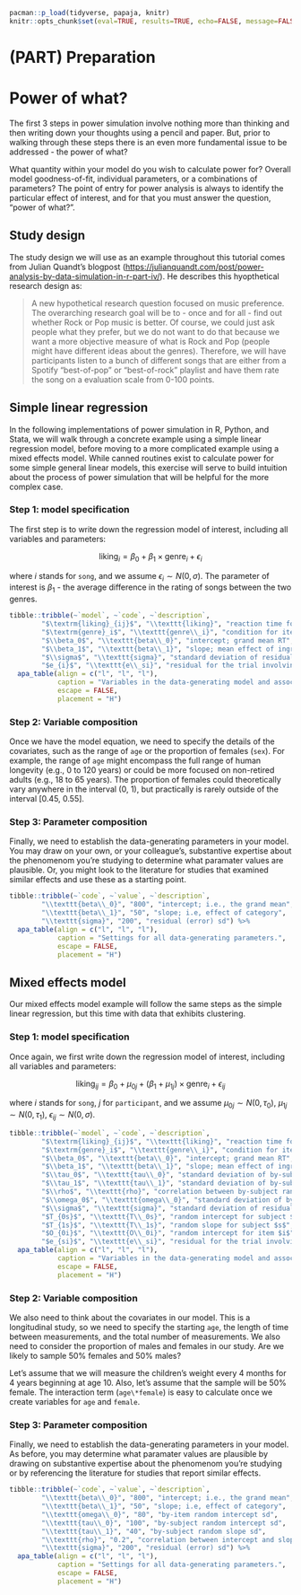 
```r
pacman::p_load(tidyverse, papaja, knitr)
knitr::opts_chunk$set(eval=TRUE, results=TRUE, echo=FALSE, message=FALSE, warning=FALSE, error=FALSE, fig.height=5, fig.width=8, fig.path="figures/")
```

# (PART) Preparation {-}

# Power of what?

The first 3 steps in power simulation involve nothing more than thinking and then writing down your thoughts using a pencil and paper. But, prior to walking through these steps there is an even more fundamental issue to be addressed - the power of what?

What quantity within your model do you wish to calculate power for? Overall model goodness-of-fit, individual parameters, or a combinations of parameters? The point of entry for power analysis is always to identify the particular effect of interest, and for that you must answer the question, "power of what?".

## Study design

The study design we will use as an example throughout this tutorial comes from Julian Quandt's blogpost (<https://julianquandt.com/post/power-analysis-by-data-simulation-in-r-part-iv/>). He describes this hyopthetical research design as:

> A new hypothetical research question focused on music preference. The overarching research goal will be to - once and for all - find out whether Rock or Pop music is better. Of course, we could just ask people what they prefer, but we do not want to do that because we want a more objective measure of what is Rock and Pop (people might have different ideas about the genres). Therefore, we will have participants listen to a bunch of different songs that are either from a Spotify "best-of-pop" or "best-of-rock" playlist and have them rate the song on a evaluation scale from 0-100 points. 

## Simple linear regression

In the following implementations of power simulation in R, Python, and Stata, we will walk through a concrete example using a simple linear regression model, before moving to a more complicated example using a mixed effects model. While canned routines exist to calculate power for some simple general linear models, this exercise will serve to build intuition about the process of power simulation that will be helpful for the more complex case.

### Step 1: model specification

The first step is to write down the regression model of interest, including all variables and parameters:

$$
\textrm{liking}_i = \beta_0 + \beta_1 \times \textrm{genre}_i + \epsilon_i
$$

where $i$ stands for `song`, and we assume $\epsilon_{i} \sim N(0, \sigma)$. The parameter of interest is $\beta_1$ - the average difference in the rating of songs between the two genres. 

```r
tibble::tribble(~`model`, ~`code`, ~`description`,
        "$\textrm{liking}_{ij}$", "\\texttt{liking}", "reaction time for subject $s$ to item $i$",
        "$\textrm{genre}_i$", "\\texttt{genre\\_i}", "condition for item $i$ (-.5 = ingroup, .5 = outgroup)",
        "$\\beta_0$", "\\texttt{beta\\_0}", "intercept; grand mean RT",
        "$\\beta_1$", "\\texttt{beta\\_1}", "slope; mean effect of ingroup/outgroup", 
        "$\\sigma$", "\\texttt{sigma}", "standard deviation of residuals",       
        "$e_{i}$", "\\texttt{e\\_si}", "residual for the trial involving subject $s$ and item $i$")%>%
  apa_table(align = c("l", "l", "l"),
            caption = "Variables in the data-generating model and associated R code.",
            escape = FALSE,
            placement = "H")
```

### Step 2: Variable composition

Once we have the model equation, we need to specify the details of the covariates, such as the range of `age` or the proportion of females (`sex`). For example, the range of `age` might encompass the full range of human longevity (e.g., 0 to 120 years) or could be more focused on non-retired adults (e.g., 18 to 65 years). The proportion of females could theoretically vary anywhere in the interval (0, 1), but practically is rarely outside of the interval [0.45, 0.55].

### Step 3: Parameter composition

Finally, we need to establish the data-generating parameters in your model. You may draw on your own, or your colleague's, substantive expertise about the phenomenom you're studying to determine what paramater values are plausible. Or, you might look to the literature for studies that examined similar effects and use these as a starting point.

```r
tibble::tribble(~`code`, ~`value`, ~`description`,
        "\\texttt{beta\\_0}", "800", "intercept; i.e., the grand mean",
        "\\texttt{beta\\_1}", "50", "slope; i.e, effect of category",
        "\\texttt{sigma}", "200", "residual (error) sd") %>%
  apa_table(align = c("l", "l", "l"),
            caption = "Settings for all data-generating parameters.",
            escape = FALSE,
            placement = "H")
```

## Mixed effects model

Our mixed effects model example will follow the same steps as the simple linear regression, but this time with data that exhibits clustering.

### Step 1: model specification

Once again, we first write down the regression model of interest, including all variables and parameters:

$$
\textrm{liking}_{ij} = \beta_0 + \mu_{0j} + (\beta_1 + \mu_{1j}) \times \textrm{genre}_i + \epsilon_{ij}
$$

where $i$ stands for `song`, $j$ for `participant`, and we assume $\mu_{0j} \sim N(0, \tau_0)$, $\mu_{1j} \sim N(0, \tau_1)$, $\epsilon_{ij} \sim N(0, \sigma)$. 

```r
tibble::tribble(~`model`, ~`code`, ~`description`,
        "$\textrm{liking}_{ij}$", "\\texttt{liking}", "reaction time for subject $s$ to item $i$",
        "$\textrm{genre}_i$", "\\texttt{genre\\_i}", "condition for item $i$ (-.5 = ingroup, .5 = outgroup)",
        "$\\beta_0$", "\\texttt{beta\\_0}", "intercept; grand mean RT",
        "$\\beta_1$", "\\texttt{beta\\_1}", "slope; mean effect of ingroup/outgroup",
        "$\\tau_0$", "\\texttt{tau\\_0}", "standard deviation of by-subject random intercepts",
        "$\\tau_1$", "\\texttt{tau\\_1}", "standard deviation of by-subject random slopes",        
        "$\\rho$", "\\texttt{rho}", "correlation between by-subject random intercepts and slopes",
        "$\\omega_0$", "\\texttt{omega\\_0}", "standard deviation of by-item random intercepts",
        "$\\sigma$", "\\texttt{sigma}", "standard deviation of residuals",
        "$T_{0s}$", "\\texttt{T\\_0s}", "random intercept for subject $s$",
        "$T_{1s}$", "\\texttt{T\\_1s}", "random slope for subject $s$",
        "$O_{0i}$", "\\texttt{O\\_0i}", "random intercept for item $i$",
        "$e_{si}$", "\\texttt{e\\_si}", "residual for the trial involving subject $s$ and item $i$") %>%
  apa_table(align = c("l", "l", "l"),
            caption = "Variables in the data-generating model and associated R code.",
            escape = FALSE,
            placement = "H")
```

### Step 2: Variable composition

We also need to think about the covariates in our model. This is a longitudinal study, so we need to specify the starting `age`, the length of time between measurements, and the total number of measurements. We also need to consider the proportion of males and females in our study. Are we likely to sample 50% females and 50% males?

Let's assume that we will measure the children's weight every 4 months for 4 years beginning at age 10. Also, let's assume that the sample will be 50% female. The interaction term (`age\*female`) is easy to calculate once we create variables for `age` and `female`. 

### Step 3: Parameter composition

Finally, we need to establish the data-generating parameters in your model. As before, you may determine what paramater values are plausible by drawing on substantive expertise about the phenomenom you're studying or by referencing the literature for studies that report similar effects.

```r
tibble::tribble(~`code`, ~`value`, ~`description`,
        "\\texttt{beta\\_0}", "800", "intercept; i.e., the grand mean",
        "\\texttt{beta\\_1}", "50", "slope; i.e, effect of category",
        "\\texttt{omega\\_0}", "80", "by-item random intercept sd",
        "\\texttt{tau\\_0}", "100", "by-subject random intercept sd",
        "\\texttt{tau\\_1}", "40", "by-subject random slope sd",
        "\\texttt{rho}", "0.2", "correlation between intercept and slope",
        "\\texttt{sigma}", "200", "residual (error) sd") %>%
  apa_table(align = c("l", "l", "l"),
            caption = "Settings for all data-generating parameters.",
            escape = FALSE,
            placement = "H")
```

